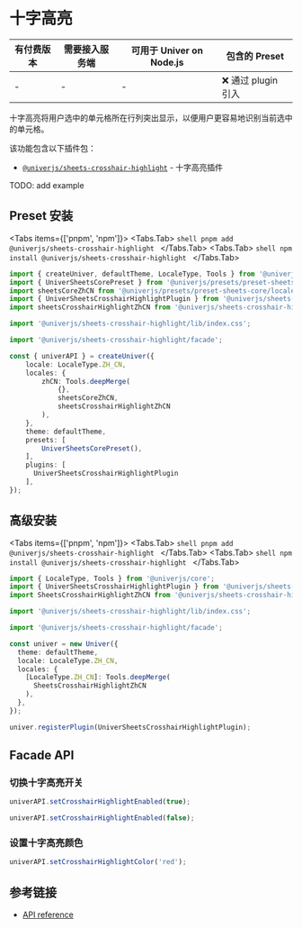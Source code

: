 
# 十字高亮

| 有付费版本 | 需要接入服务端 | 可用于 Univer on Node.js | 包含的 Preset |
| - | - | - | - |
| - | - | - | ❌ 通过 plugin 引入 |

十字高亮将用户选中的单元格所在行列突出显示，以便用户更容易地识别当前选中的单元格。

该功能包含以下插件包：

* [`@univerjs/sheets-crosshair-highlight`](https://www.npmjs.com/package/@univerjs/sheets-crosshair-highlight) - 十字高亮插件

<Callout>
  TODO: add example
</Callout>

## Preset 安装

<Tabs items={['pnpm', 'npm']}>
  <Tabs.Tab>
    ```shell
    pnpm add @univerjs/sheets-crosshair-highlight
    ```
  </Tabs.Tab>
  <Tabs.Tab>
    ```shell
    npm install @univerjs/sheets-crosshair-highlight
    ```
  </Tabs.Tab>
</Tabs>

```ts {4-5,7,9,17,25}
import { createUniver, defaultTheme, LocaleType, Tools } from '@univerjs/presets';
import { UniverSheetsCorePreset } from '@univerjs/presets/preset-sheets-core';
import sheetsCoreZhCN from '@univerjs/presets/preset-sheets-core/locales/zh-CN';
import { UniverSheetsCrosshairHighlightPlugin } from '@univerjs/sheets-crosshair-highlight';
import sheetsCrosshairHighlightZhCN from '@univerjs/sheets-crosshair-highlight/locale/zh-CN';

import '@univerjs/sheets-crosshair-highlight/lib/index.css';

import '@univerjs/sheets-crosshair-highlight/facade';

const { univerAPI } = createUniver({
    locale: LocaleType.ZH_CN,
    locales: {
        zhCN: Tools.deepMerge(
            {},
            sheetsCoreZhCN,
            sheetsCrosshairHighlightZhCN 
        ),
    },
    theme: defaultTheme,
    presets: [
        UniverSheetsCorePreset(),
    ],
    plugins: [
      UniverSheetsCrosshairHighlightPlugin
    ],
});
```

## 高级安装

<Tabs items={['pnpm', 'npm']}>
  <Tabs.Tab>
    ```shell
    pnpm add @univerjs/sheets-crosshair-highlight
    ```
  </Tabs.Tab>
  <Tabs.Tab>
    ```shell
    npm install @univerjs/sheets-crosshair-highlight
    ```
  </Tabs.Tab>
</Tabs>

```typescript {2-3,5,7,14,19}
import { LocaleType, Tools } from '@univerjs/core';
import { UniverSheetsCrosshairHighlightPlugin } from '@univerjs/sheets-crosshair-highlight';
import SheetsCrosshairHighlightZhCN from '@univerjs/sheets-crosshair-highlight/locale/zh-CN';

import '@univerjs/sheets-crosshair-highlight/lib/index.css';

import '@univerjs/sheets-crosshair-highlight/facade';

const univer = new Univer({
  theme: defaultTheme,
  locale: LocaleType.ZH_CN,
  locales: {
    [LocaleType.ZH_CN]: Tools.deepMerge(
      SheetsCrosshairHighlightZhCN
    ),
  },
});

univer.registerPlugin(UniverSheetsCrosshairHighlightPlugin);
```

## Facade API

### 切换十字高亮开关

```typescript
univerAPI.setCrosshairHighlightEnabled(true);

univerAPI.setCrosshairHighlightEnabled(false);
```

### 设置十字高亮颜色

```typescript
univerAPI.setCrosshairHighlightColor('red');
```

## 参考链接

* [API reference](/typedoc/@univerjs/sheets-crosshair-highlight/README)
